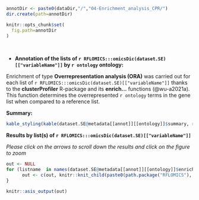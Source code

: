 
```r
annotDir <- paste0(dataDir,"/","04-Enrichment_analysis_CPR/")
dir.create(path=annotDir)

knitr::opts_chunk$set(
  fig.path=annotDir
)
```

<br>

* **Annotation of the lists of `r RFLOMICS:::omicsDic(dataset.SE)[["variableName"]]` by `r ontology` ontology:**

Enrichment of type **Overrepresentation analysis (ORA)** was carried out for each list of `r RFLOMICS:::omicsDic(dataset.SE)[["variableName"]]` 
thanks to the **clusterProfiler** R-package and its **enrich...** functions (@wu-a2021a).
This function determines the overrepresented `r ontology` terms in the gene list when compared to a reference list. 

**Summary:**

<!-- ### summary per ontology and per contrast -->

```r
kable_styling(kable(dataset.SE@metadata[[annot]][[ontology]]$summary, row.names=FALSE, caption=NULL, format="html"), font_size=12)
```

**Results by list(s) of `r RFLOMICS:::omicsDic(dataset.SE)[["variableName"]]`**

*Please click on the arrows to scroll down the results and click on the figure to zoom*

```r
out <- NULL
for (listname  in names(dataset.SE@metadata[[annot]][[ontology]]$enrichResult)){
      out <- c(out, knitr::knit_child(paste0(path.package("RFLOMICS"), "/RFLOMICSapp/","report_06_annot_enrich_per_list_per_Domain_CPR.Rmd"), quiet=TRUE))
}

knitr::asis_output(out)
```




